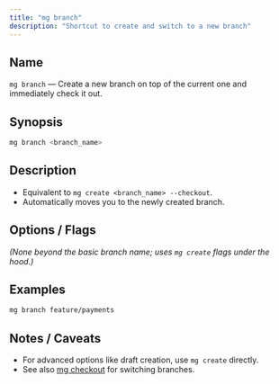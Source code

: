 ```yaml
---
title: "mg branch"
description: "Shortcut to create and switch to a new branch"
---
```


## Name

`mg branch` — Create a new branch on top of the current one and immediately check it out.

## Synopsis

```bash
mg branch <branch_name>
```

## Description

- Equivalent to `mg create <branch_name> --checkout`.
- Automatically moves you to the newly created branch.

## Options / Flags

_(None beyond the basic branch name; uses `mg create` flags under the hood.)_

## Examples

```bash
mg branch feature/payments
```

## Notes / Caveats

- For advanced options like draft creation, use `mg create` directly.
- See also [mg checkout](/reference/mg-checkout) for switching branches.

